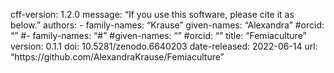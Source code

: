 cff-version: 1.2.0
message: "If you use this software, please cite it as below."
authors:
  - family-names: "Krause"
given-names: "Alexandra"
#orcid: ""
#- family-names: "#"
#given-names: ""
#orcid: ""
title: "Femiaculture"
version: 0.1.1
doi: 10.5281/zenodo.6640203
date-released: 2022-06-14
url: "https://github.com/AlexandraKrause/Femiaculture"
